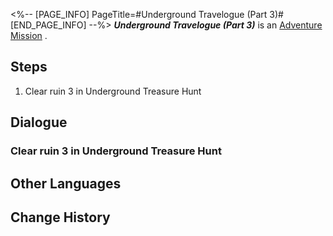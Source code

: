 <%-- [PAGE_INFO]
PageTitle=#Underground Travelogue (Part 3)#
[END_PAGE_INFO] --%>
{{Stub|Dialogue, characters, and location(s)}}
{{Mission Infobox
|id            = 8012103
|title         = 
|image         = Mission Underground Travelogue (Part 3).png
|type          = Adventure
|event_name    = 
|chapter       = 
|requirements  = [[Adventure Mission]] ''[[Underground Travelogue (Part 2)]]'' completed
|summary       = <!--official mission summary from Fate's Atlas-->
|characters    = <!--characters that appear in this mission-->
|startLocation = <!--location as it intially appears on the mission screen-->
|world         = <!--i.e. Penacony-->
|area          = <!--i.e. A Child's Dream-->
|prev          = 
|next          = Underground Travelogue (Part 4)
|exp           = 
|credits       = 10000
|stellarJade   = 
|other         = {{Card List||delim=;}}
}}
'''''Underground Travelogue (Part 3)''''' is an [[Adventure Mission]]<!--in [world]-->.

==Steps==
# Clear ruin 3 in Underground Treasure Hunt

<!--
==Gameplay Notes==

--><!--
==Trial Character==

-->
==Dialogue==
{{Stub Dialogue}}
===Clear ruin 3 in Underground Treasure Hunt===
{{Mission Description|type=adventure|location=<!--to be added-->|Aksay has excavated a new ancient ruin. Continue your treasure hunting journey!}}
{{Dialogue Start}}
:{{tx}}
{{Dialogue End}}

==Other Languages==
{{Other Languages
|en   = Underground Travelogue (Part 3)
|zhs  = 地城游记•其三
|zht  = 地城遊記•其三
|ja   = 地下遺跡探遊記・三
|ko   = 지하 여행기•3
|es   = Diario de un viaje subterráneo III
|fr   = Voyage au centre de la terre (partie 3)
|ru   = Путевые записки из-под земли III
|th   = บันทึกการเดินทางในเมืองใต้ดิน 3
|vi   = Du Ký Thành Ngầm 3
|de   = Untergrund-Reisebericht (Teil 3)
|id   = Catatan Perjalanan Bawah Tanah (Bagian 3)
|pt   = Diário de Viagem do Subterrâneo (Parte 3)
}}

==Change History==
{{Change History|1.2}}
